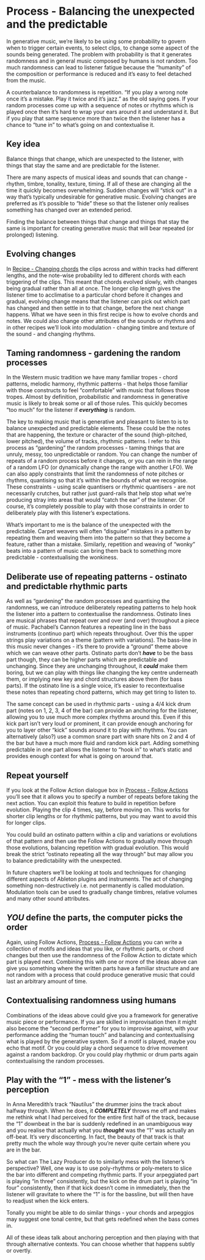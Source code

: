 # Process - Balancing the unexpected and the predictable {#Chapter-009-Process-Balance_unexpected_and_predictable}

In generative music, we're likely to be using some probability to govern when to
trigger certain events, to select clips, to change some aspect of the sounds
being generated. The problem with probability is that it generates randomness
and in general music composed by humans is not random. Too much randomness can
lead to listener fatigue because the "humanity" of the composition or
performance is reduced and it's easy to feel detached from the music.

A counterbalance to randomness is repetition. "If you play a wrong note once
it's a mistake. Play it twice and it's jazz." as the old saying goes. If your
random processes come up with a sequence of notes or rhythms which is played
once then it's hard to wrap your ears around it and understand it. But if you
play that same sequence more than twice then the listener has a chance to "tune
in" to what's going on and contextualise it.

::: callout-tip
## Key idea

Balance things that change, which are unexpected to the listener, with things
that stay the same and are predictable for the listener.

There are many aspects of musical ideas and sounds that can change - rhythm,
timbre, tonality, texture, timing. If all of these are changing all the time it
quickly becomes overwhelming. Sudden changes will "stick out" in a way that's
typically undesirable for generative music. Evolving changes are preferred as
it's possible to "hide" these so that the listener only realises something has
changed over an extended period.

Finding the balance between things that change and things that stay the same is
important for creating generative music that will bear repeated (or prolonged)
listening.

::: 

## Evolving changes
In 
[Recipe - Changing chords](#Chapter-001-Recipe-Changing_Chords)
the clips across and within tracks had different
lengths, and the note-wise probability led to different chords with each
triggering of the clips. This meant that chords evolved slowly, with changes
being gradual rather than all at once. The longer clip length gives the listener
time to acclimatise to a particular chord before it changes and gradual,
evolving change means that the listener can pick out which part has changed and
then settle in to that change, before the next change happens. What we have seen
in this first recipe is how to evolve chords and notes. We could also change
other attributes of the sounds or rhythms and in other recipes we'll look into
modulation - changing timbre and texture of the sound - and changing rhythms.

## Taming randomness - gardening the random processes
In the Western music tradition we have many familiar tropes - chord patterns,
melodic harmony, rhythmic patterns - that helps those familiar with those
constructs to feel "comfortable" with music that follows those tropes. Almost by
definition, probabilistic and randomness in generative music is likely to break
some or all of those rules. This quickly becomes "too much" for the listener if
***everything*** is random.

The key to making music that is generative and pleasant to listen to is to
balance unexpected and predictable elements. These could be the notes that are
happening, the texture or character of the sound (high-pitched, lower pitched),
the volume of tracks, rhythmic patterns. I refer to this process as "gardening"
the random processes - taming things that are unruly, messy, too unpredictable
or random. You can change the number of repeats of a random process before it
changes, or you can rein in the range of a random LFO (or dynamically change the
range with another LFO). We can also apply constraints that limit the randomness
of note pitches or rhythms, quantising so that it's within the bounds of what we
recognise. These constraints - using scale quantisers or rhythmic quantisers -
are not necessarily crutches, but rather just guard-rails that help stop what
we're producing stray into areas that would "catch the ear" of the listener. Of
course, it's completely possible to play with those constraints in order to
deliberately play with this listener's expectations.

What's important to me is the balance of the unexpected with the predictable.
Carpet weavers will often "disguise" mistakes in a pattern by repeating them and
weaving them into the pattern so that they become a feature, rather than a
mistake. Similarly, repetition and weaving of "wonky" beats into a pattern of
music can bring them back to something more predictable - contextualising the
wonkiness.

## Deliberate use of repeating patterns - ostinato and predictable rhythmic parts

As well as "gardening" the random processes and quantising the randomness, we
can introduce deliberately repeating patterns to help hook the listener into a
pattern to contextualise the randomness. Ostinato lines are musical phrases that
repeat over and over (and over) throughout a piece of music. Pachabel's Cannon
features a repeating line in the bass instruments (continuo part) which repeats
throughout. Over this the upper strings play variations on a theme (pattern with
variations). The bass-line in this music never changes - it's there to provide a
"ground" theme above which we can weave other parts. Ostinato parts don't
***have*** to be the bass part though, they can be higher parts which are
predictable and unchanging. Since they are unchanging throughout, it ***could***
make them boring, but we can play with things like changing the key centre
underneath them, or implying new key and chord structures above them (for bass
parts). If the ostinato line is a single voice, it's easier to recontextualise
these notes than repeating chord patterns, which may get tiring to listen to.

The same concept can be used in rhythmic parts - using a 4/4 kick drum part
(notes on 1, 2, 3, 4 of the bar) can provide an anchoring for the listener,
allowing you to use much more complex rhythms around this. Even if this kick
part isn't very loud or prominent, it can provide enough anchoring for you to
layer other "kick" sounds around it to play with rhythms. You can alternatively
(also?) use a common snare part with snare hits on 2 and 4 of the bar but have a
much more fluid and random kick part. Adding something predictable in one part
allows the listener to "hook in" to what's static and provides enough context
for what is going on around that.

## Repeat yourself

If you look at the Follow Action dialogue box in 
[Process - Follow Actions](#Chapter-003-Process-Follow_Actions)
you'll see that it allows you to specify a number of repeats before taking the
next action. You can exploit this feature to build in repetition before
evolution. Playing the clip 4 times, say, before moving on. This works for
shorter clip lengths or for rhythmic patterns, but you may want to avoid this
for longer clips.

You could build an ostinato pattern within a clip and variations or evolutions
of that pattern and then use the Follow Actions to gradually move through those
evolutions, balancing repetition with gradual evolution. This would break the
strict "ostinato repeating all the way through" but may allow you to balance
predictability with the unexpected.

In future chapters we'll be looking at tools and techniques for changing
different aspects of Ableton plugins and instruments. The act of changing
something non-destructively i.e. not permanently is called modulation.
Modulation tools can be used to gradually change timbres, relative volumes and
many other sound attributes.

## ***YOU*** define the parts, the computer picks the order

Again, using Follow Actions,
[Process - Follow Actions](#Chapter-003-Process-Follow_Actions)
you can write a collection of motifs and ideas that you like, or rhythmic parts,
or chord changes but then use the randomness of the Follow Action to dictate
which part is played next. Combining this with one or more of the ideas above
can give you something where the written parts have a familiar structure and are
not random with a process that could produce generative music that could last an
arbitrary amount of time.

## Contextualising randomness using humans

Combinations of the ideas above could give you a framework for generative 
music piece or performance. If you are skilled in improvisation then it might
also become the "second performer" for you to improvise against, with your
performance adding the "human touch" and balancing and contextualising what is
played by the generative system. So if a motif is played, maybe you echo that
motif. Or you could play a chord sequence to drive movement against a random 
backdrop. Or you could play rhythmic or drum parts again contextualising the 
random processes.

## Play with the "1" - mess with the listener's perception

In Anna Meredith's track "Nautilus" the drummer joins the track about halfway through. When he does, it ***COMPLETELY*** throws me off and makes me rethink what I had perceived for the entire first half of the track, because the "1" downbeat in the bar is suddenly redefined in an unambiguous way and you realise that actually what you ***thought*** was the "1" was actually an off-beat. It's very disconcerting. In fact, the beauty of that track is that pretty much the whole way through you're never quite certain where you are in the bar.

So what can The Lazy Producer do to similarly mess with the listener's perspective? Well, one way is to use poly-rhythms or poly-meters to slice the bar into different and competing rhythmic parts. If your arpeggiated part is playing "in three" consistently, but the kick on the drum part is playing "in four" consistently, then if that kick doesn't come in immediately, then the listener will gravitate to where the "1" is for the bassline, but will then have to readjust when the kick enters. 

Tonally you might be able to do similar things - your chords and arpeggios may suggest one tonal centre, but that gets redefined when the bass comes in. 

All of these ideas talk about anchoring perception and then playing with that through alternative contexts. You can choose whether that happens subtly or overtly.
